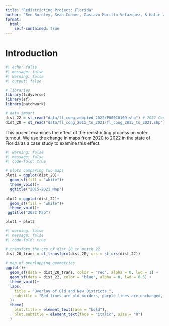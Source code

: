 ```yaml
---
title: "Redistricting Project: Florida"
author: "Ben Burnley, Sean Conner, Gustavo Murillo Velazquez, & Katie Ward"
format: 
  html:
    self-contained: true
---
```

# Introduction 
```r
#| echo: false
#| message: false
#| warning: false
#| output: false

# libraries 
library(tidyverse)
library(sf)
library(patchwork)

# data import 
dist_22 = st_read("data/fl_cong_adopted_2022/P000C0109.shp") # 2022 Congressional District Map 
dist_20 = st_read("data/fl_cong_2015_to_2021/fl_cong_2015_to_2021.shp") # 2015-2021 Congressional District Map 
```

This project examines the effect of the redistricting process on voter turnout. We use the change in maps from 2020 to 2022 in the state of Florida as a case study to examine this effect. 

```r
#| warning: false
#| message: false
#| code-fold: true

# plots comparing two maps 
plot1 = ggplot(dist_20)+
  geom_sf(fill = "white")+
  theme_void()+
  ggtitle("2015-2021 Map")

plot2 = ggplot(dist_22)+
  geom_sf(fill = "white")+
  theme_void()+
 ggtitle("2022 Map")

plot1 + plot2
```

```r
#| warning: false
#| message: false
#| code-fold: true

# transform the crs of dist 20 to match 22 
dist_20_trans = st_transform(dist_20, crs = st_crs(dist_22))

# map of overlapping geometries 
ggplot()+
  geom_sf(data = dist_20_trans, color = "red", alpha = 0, lwd = 1) +
  geom_sf(data = dist_22, color = "blue", alpha = 0, lwd = 0.5) + 
  theme_void()+
  labs(
    title = "Overlay of Old and New Districts ",
    subtitle = "Red lines are old borders, purple lines are unchanged, blue lines are new borders",
  )+
  theme(
    plot.title = element_text(face = "bold"),
    plot.subtitle = element_text(face = "italic", size = "8")
  )
```

